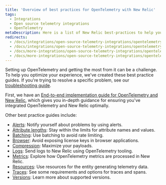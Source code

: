 ```yaml
---
title: 'Overview of best practices for OpenTelemetry with New Relic'
tags:
  - Integrations
  - Open source telemetry integrations
  - OpenTelemetry
metaDescription: Here is a list of New Relic best-practices to help you optimize your OpenTelemetry deployments.
redirects:
  - /docs/integrations/open-source-telemetry-integrations/opentelemetry/opentelemetry-logs
  - /docs/integrations/open-source-telemetry-integrations/opentelemetry/opentelemetry-concepts
  - /docs/more-integrations/open-source-telemetry-integrations/opentelemetry/opentelemetry-concepts
  - /docs/more-integrations/open-source-telemetry-integrations/opentelemetry/opentelemetry-best-practices
---
```


Setting up OpenTelemetry and getting the most from it can be a challenge. To help you optimize your experience, we've created these best practice guides. If you're trying to resolve a specific problem, see our [troubleshooting guide](/docs/more-integrations/open-source-telemetry-integrations/opentelemetry/opentelemetry-troubleshooting).

First, we have an [End-to-end implementation guide for OpenTelemetry and New Relic](/docs/more-integrations/open-source-telemetry-integrations/opentelemetry/best-practices/opentelemetry-implementation-guide), which gives you in-depth guidance for ensuring you've integrated OpenTelemetry and New Relic optimally. 

Other best practice guides include: 

* [Alerts](/docs/more-integrations/open-source-telemetry-integrations/opentelemetry/best-practices/opentelemetry-best-practices-alerts): Notify yourself about problems by using alerts.
* [Attribute lengths](/docs/more-integrations/open-source-telemetry-integrations/opentelemetry/best-practices/opentelemetry-best-practices-attributes): Stay within the limits for attribute names and values.
* [Batching](/docs/more-integrations/open-source-telemetry-integrations/opentelemetry/best-practices/opentelemetry-best-practices-batching): Use batching to avoid rate limiting.
* [Browser](/docs/more-integrations/open-source-telemetry-integrations/opentelemetry/best-practices/opentelemetry-best-practices-browser): Avoid exposing license keys in browser applications.
* [Compression](/docs/more-integrations/open-source-telemetry-integrations/opentelemetry/best-practices/opentelemetry-best-practices-compression): Maximize your payloads.
* [Logs](/docs/more-integrations/open-source-telemetry-integrations/opentelemetry/best-practices/opentelemetry-best-practices-logs): Send logs to New Relic using OpenTelemetry tooling.
* [Metrics](/docs/more-integrations/open-source-telemetry-integrations/opentelemetry/best-practices/opentelemetry-best-practices-metrics): Explore how OpenTelemetry metrics are processed in New Relic.
* [Resources](/docs/more-integrations/open-source-telemetry-integrations/opentelemetry/best-practices/opentelemetry-best-practices-resources): Use resources for the entity generating telemetry data.
* [Traces](/docs/more-integrations/open-source-telemetry-integrations/opentelemetry/best-practices/opentelemetry-best-practices-traces): See some requirements and options for traces and spans.
* [Versions](/docs/more-integrations/open-source-telemetry-integrations/opentelemetry/best-practices/opentelemetry-best-practices-versions): Learn more about supported versions.

